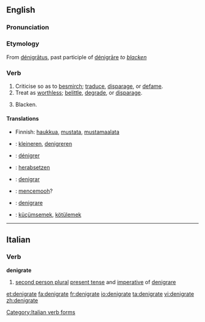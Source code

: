 ==English==

===Pronunciation===
{{IPA|/ˈdɛ.nɪ.gɹeɪt/}}

===Etymology===
From {{L.}} [[denigratus|dénigrātus]], past participle of [[denigrare|dénigrāre]] ''to [[blacken]]''

===Verb===
{{en-verb|denigrat|ing}}

# Criticise so as to [[besmirch]]; [[traduce]], [[disparage]], or [[defame]].
# Treat as [[worthless]]; [[belittle]], [[degrade]], or [[disparage]].
# {{rare}} Blacken. <!-- this usage is obscure at best -->

====Translations====
{{trans-top|Criticise so as to besmirch; traduce, disparage, or defame}}
*Finnish: [[haukkua]], [[mustata]], [[mustamaalata]]
{{trans-mid}}
{{trans-bottom}}

{{trans-top|Treat as worthless; belittle, degrade, or disparage}}
{{trans-mid}}
{{trans-bottom}}

{{trans-top|Blacken}}
{{trans-mid}}
{{trans-bottom}}

{{checktrans-top}}
*{{ttbc|Dutch}}: [[kleineren]], [[denigreren]]
*{{ttbc|French}}: [[dénigrer]]
*{{ttbc|German}}: [[herabsetzen]]
*{{ttbc|Ido}}: [[denigrar]]
{{checktrans-mid}}
*{{ttbc|Indonesian}}: [[cemooh|mencemooh]]?
*{{ttbc|Italian}}: [[denigrare]]
*{{ttbc|Turkish}}: [[küçümsemek]], [[kötülemek]]
{{checktrans-bottom}}

----

==Italian==

===Verb===
'''denigrate'''

# [[second person plural]] [[present tense]] and [[imperative]] of [[denigrare]]

[[Category:Italian verb forms]]

[[et:denigrate]]
[[fa:denigrate]]
[[fr:denigrate]]
[[io:denigrate]]
[[ta:denigrate]]
[[vi:denigrate]]
[[zh:denigrate]]